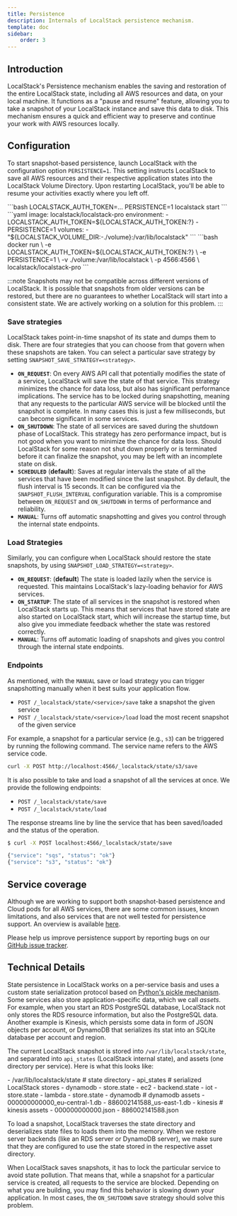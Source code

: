 ```yaml
---
title: Persistence
description: Internals of LocalStack persistence mechanism.
template: doc
sidebar:
    order: 3
---
```



## Introduction

LocalStack's Persistence mechanism enables the saving and restoration of the entire LocalStack state, including all AWS resources and data, on your local machine.
It functions as a "pause and resume" feature, allowing you to take a snapshot of your LocalStack instance and save this data to disk.
This mechanism ensures a quick and efficient way to preserve and continue your work with AWS resources locally.

## Configuration

To start snapshot-based persistence, launch LocalStack with the configuration option `PERSISTENCE=1`.
This setting instructs LocalStack to save all AWS resources and their respective application states into the LocalStack Volume Directory.
Upon restarting LocalStack, you'll be able to resume your activities exactly where you left off.

<Tabs>
<TabItem label="LocalStack CLI">
```bash
LOCALSTACK_AUTH_TOKEN=...
PERSISTENCE=1 localstack start
```
</TabItem>
<TabItem label="Docker Compose">
```yaml
image: localstack/localstack-pro
environment:
  - LOCALSTACK_AUTH_TOKEN=${LOCALSTACK_AUTH_TOKEN:?}
  - PERSISTENCE=1
volumes:
  - "${LOCALSTACK_VOLUME_DIR:-./volume}:/var/lib/localstack"
```
</TabItem>
<TabItem label="Docker">
```bash
docker run \
  -e LOCALSTACK_AUTH_TOKEN=${LOCALSTACK_AUTH_TOKEN:?} \
  -e PERSISTENCE=1 \
  -v ./volume:/var/lib/localstack \
  -p 4566:4566 \
  localstack/localstack-pro
```
</TabItem>
</Tabs>

:::note
Snapshots may not be compatible across different versions of LocalStack.
It is possible that snapshots from older versions can be restored, but there are no guarantees to whether LocalStack will start into a consistent state.
We are actively working on a solution for this problem.
:::

### Save strategies

LocalStack takes point-in-time snapshot of its state and dumps them to disk.
There are four strategies that you can choose from that govern when these snapshots are taken.
You can select a particular save strategy by setting `SNAPSHOT_SAVE_STRATEGY=<strategy>`.

* **`ON_REQUEST`**: On every AWS API call that potentially modifies the state of a service, LocalStack will save the state of that service.
  This strategy minimizes the chance for data loss, but also has significant performance implications.
  The service has to be locked during snapshotting, meaning that any requests to the particular AWS service will be blocked until the snapshot is complete.
   In many cases this is just a few milliseconds, but can become significant in some services.
* **`ON_SHUTDOWN`**: The state of all services are saved during the shutdown phase of LocalStack.
  This strategy has zero performance impact, but is not good when you want to minimize the chance for data loss.
  Should LocalStack for some reason not shut down properly or is terminated before it can finalize the snapshot, you may be left with an incomplete state on disk.
* **`SCHEDULED`** (**default**): Saves at regular intervals the state of all the services that have been modified since the last snapshot.
  By default, the flush interval is 15 seconds.
  It can be configured via the `SNAPSHOT_FLUSH_INTERVAL` configuration variable.
  This is a compromise between `ON_REQUEST` and `ON_SHUTDOWN` in terms of performance and reliability.
* **`MANUAL`**: Turns off automatic snapshotting and gives you control through the internal state endpoints.

### Load Strategies

Similarly, you can configure when LocalStack should restore the state snapshots, by using `SNAPSHOT_LOAD_STRATEGY=<strategy>`.

* **`ON_REQUEST`**: (**default**) The state is loaded lazily when the service is requested.
  This maintains LocalStack's lazy-loading behavior for AWS services.
* **`ON_STARTUP`**: The state of all services in the snapshot is restored when LocalStack starts up.
  This means that services that have stored state are also started on LocalStack start, which will increase the startup time, but also give you immediate feedback whether the state was restored correctly.
* **`MANUAL`**: Turns off automatic loading of snapshots and gives you control through the internal state endpoints.

### Endpoints

As mentioned, with the `MANUAL` save or load strategy you can trigger snapshotting manually when it best suits your application flow.

* `POST /_localstack/state/<service>/save` take a snapshot the given service
* `POST /_localstack/state/<service>/load` load the most recent snapshot of the given service

For example, a snapshot for a particular service (e.g., `s3`) can be triggered by running the following command.
The service name refers to the AWS service code.

```bash
curl -X POST http://localhost:4566/_localstack/state/s3/save
```

It is also possible to take and load a snapshot of all the services at once.
We provide the following endpoints:

* `POST /_localstack/state/save`
* `POST /_localstack/state/load`

The response streams line by line the service that has been saved/loaded and the status of the operation.

```bash
$ curl -X POST localhost:4566/_localstack/state/save
```

```bash
{"service": "sqs", "status": "ok"}
{"service": "s3", "status": "ok"}
```

## Service coverage

Although we are working to support both snapshot-based persistence and Cloud pods for all AWS services,
there are some common issues, known limitations, and also services that are not well tested for persistence support.
An overview is available [here](/aws/capabilities/state-management/persistence-coverage).

Please help us improve persistence support by reporting bugs on our [GitHub issue tracker](https://github.com/localstack/localstack/issues/new/choose).

## Technical Details

State persistence in LocalStack works on a per-service basis and uses a custom state serialization protocol based on [Python's pickle mechanism](https://docs.python.org/3/library/pickle.html).
Some services also store application-specific data, which we call _assets_.
For example, when you start an RDS PostgreSQL database, LocalStack not only stores the RDS resource information, but also the PostgreSQL data.
Another example is Kinesis, which persists some data in form of JSON objects per account, or DynamoDB that serializes its stat into an SQLite database per account and region.

The current LocalStack snapshot is stored into `/var/lib/localstack/state`, and separated into `api_states` (LocalStack internal state), and assets (one directory per service).
Here is what this looks like:

<FileTree>
- /var/lib/localstack/state # state directory
  - api_states # serialized LocalStack stores
    - dynamodb
      - store.state
    - ec2
      - backend.state
    - iot
      - store.state
    - lambda
      - store.state
  - dynamodb # dynamodb assets
    - 000000000000_eu-central-1.db
    - 886002141588_us-east-1.db
  - kinesis # kinesis assets
    - 000000000000.json
    - 886002141588.json
</FileTree>

To load a snapshot, LocalStack traverses the state directory and deserializes state files to loads them into the memory.
When we restore server backends (like an RDS server or DynamoDB server), we make sure that they are configured to use the state stored in the respective asset directory.

When LocalStack saves snapshots, it has to lock the particular service to avoid state pollution.
That means that, while a snapshot for a particular service is created, all requests to the service are blocked.
Depending on what you are building, you may find this behavior is slowing down your application.
In most cases, the `ON_SHUTDOWN` save strategy should solve this problem.